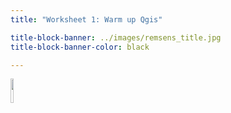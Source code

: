 ```yaml
---
title: "Worksheet 1: Warm up Qgis"

title-block-banner: ../images/remsens_title.jpg
title-block-banner-color: black

---
```


![](../images/mandantory.png){width=10%}


::: {.callout-tip appearance="simple"}

:::

